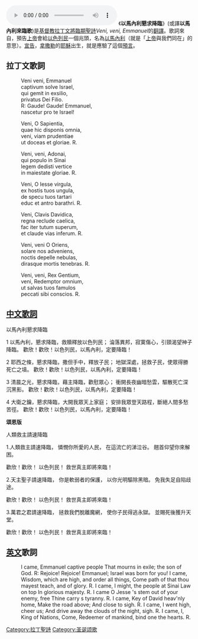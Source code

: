 {{expand|time=2013-12-21T12:25:12+00:00}}
{{unreferenced|time=2013-12-21T12:25:12+00:00}}

[[File:Veni,_Veni_Emmanuel_-_Voice_and_cello_-_Peter_Zagar.opus|thumb]]
《'''以馬內利懇求降臨'''》(或譯'''以馬內利來臨歌''')是[[基督教|基督教]][[拉丁文|拉丁文]][[將臨期|將臨期]][[聖詩|聖詩]]''Veni, veni, Emmanuel''的[[翻译|翻譯]]。歌詞來自{{CUV|以賽亞書|7|14}}，預告[[上帝|上帝]]會給[[南國猶大|以色列民]]一個兆頭，名為[[以馬內利|以馬內利]]（就是「[[上帝|上帝]]與我們同在」的意思）。{{CUV|馬太福音|1|23}}[[宣告記憶|宣告]]，[[拿撒勒|拿撒勒]]的[[耶穌|耶穌]]出生，就是應驗了這個[[预言|預言]]。

== 拉丁文歌詞 ==
:Veni veni, Emmanuel<br>
:captivum solve Israel,<br>
:qui gemit in exsilio,<br>
:privatus Dei Filio.<br>
:R: Gaude! Gaude! Emmanuel,<br>
:nascetur pro te Israel!<br>

:Veni, O Sapientia,<br>
:quae hic disponis omnia,<br>
:veni, viam prudentiae<br>
:ut doceas et gloriae. R.<br>

:Veni, veni, Adonai,<br>
:qui populo in Sinai<br>
:legem dedisti vertice<br>
:in maiestate gloriae. R.<br>

:Veni, O Iesse virgula,<br>
:ex hostis tuos ungula,<br>
:de specu tuos tartari<br>
:educ et antro barathri. R.<br>

:Veni, Clavis Davidica,<br>
:regna reclude caelica,<br>
:fac iter tutum superum,<br>
:et claude vias inferum. R.<br>

:Veni, veni O Oriens,<br>
:solare nos adveniens,<br>
:noctis depelle nebulas,<br>
:dirasque mortis tenebras. R.

:Veni, veni, Rex Gentium,<br>
:veni, Redemptor omnium,<br>
:ut salvas tuos famulos<br>
:peccati sibi conscios. R.

== [[中文|中文]][[歌詞|歌詞]] ==
以馬內利懇求降臨
:
1 以馬內利，懇求降臨，救贖釋放以色列民； 
淪落異邦，寂寞傷心，引頸渴望神子降臨。 
歡欣！歡欣！以色列民，以馬內利，定要降臨！ 

2 耶西之條，懇求降臨，撒但手中，釋放子民； 
地獄深處，拯救子民，使眾得勝死亡之墳。 
歡欣！歡欣！以色列民，以馬內利，定要降臨！ 

3 清晨之光，懇求降臨，藉主降臨，歡慰眾心； 
衝開長夜幽暗愁雲，驅散死亡深沉黑影。 
歡欣！歡欣！以色列民，以馬內利，定要降臨！ 

4 大衛之鑰，懇求降臨，大開我眾天上家庭； 
安排我眾登天路程，斷絕人間多愁苦徑。 
歡欣！歡欣！以色列民，以馬內利，定要降臨！
:
'''頌恩版'''

人類救主請速降臨

1.人類救主請速降臨，
憐憫你所愛的人民，
在這流亡的涕泣谷。
翹首仰望你來解困。
 
歡欣！歡欣！
以色列民！
救世真主即將來臨！

2.天主聖子請速降臨，
你是軟弱者的保護，
以你光明驅除黑暗。
免我失足自陷歧途。
 
歡欣！歡欣！
以色列民！
救世真主即將來臨！

3.萬君之君請速降臨，
拯救我們脫離魔網，
使你子民得逃永獄。
並賜死後獲升天堂。
 
歡欣！歡欣！
以色列民！
救世真主即將來臨！

== [[英文|英文]]歌詞 ==
:I came, Emmanuel  captive people  That mourns in exile;  the son of God.  R: Rejoice! Rejoice! Emmanuel;  Israel was born for you!  I came, Wisdom,  which are high, and order all things,  Come path of  that thou mayest teach, and of glory. R.  I came, I might,  the people at Sinai  Law on top  In glorious majesty. R.  I came O Jesse 's stem  out of your enemy,  free Thine  carry s tyranny. R.  I came, Key of David  heav'nly home,  Make the road above;  And close to sigh. R.  I came, I went high,  cheer us;  And drive away the clouds of the night,  sigh. R.  I came, I, King of Nations,  Come, Redeemer of mankind,  bind  one the hearts. R. [[Category:拉丁聖詩|Category:拉丁聖詩]]
[[Category:圣诞颂歌|Category:圣诞颂歌]]
{{Authority control}}